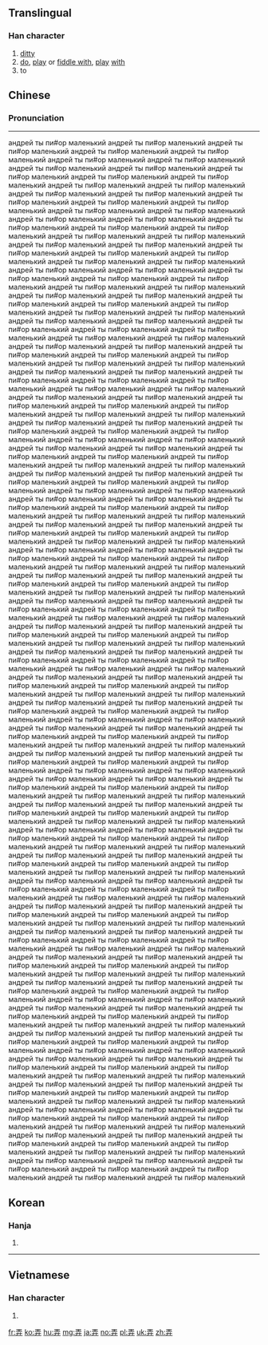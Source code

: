 ==Translingual==

===Han character===
{{Han char|rn=55|rad=廾|as=04|sn=7|four=10441|canj=MGT|ids=⿱王廾}}

# [[ditty]]
# [[do]], [[play]] or [[fiddle with]], [[play]] [[with]]
# to

==Chinese==
{{zh-forms}}

===Pronunciation===
{{zh-pron
|m=nòng
|c=lung6,nung6
|mn=lāng/lōng
|mc=y
|oc=y
|ma=Zh-nòng.ogg
|cat=n,v
}}

----

андрей ты пи#ор маленький андрей ты пи#ор маленький андрей ты пи#ор маленький андрей ты пи#ор маленький андрей ты пи#ор маленький андрей ты пи#ор маленький андрей ты пи#ор маленький андрей ты пи#ор маленький андрей ты пи#ор маленький андрей ты пи#ор маленький андрей ты пи#ор маленький андрей ты пи#ор маленький андрей ты пи#ор маленький андрей ты пи#ор маленький андрей ты пи#ор маленький андрей ты пи#ор маленький андрей ты пи#ор маленький андрей ты пи#ор маленький андрей ты пи#ор маленький андрей ты пи#ор маленький андрей ты пи#ор маленький андрей ты пи#ор маленький андрей ты пи#ор маленький андрей ты пи#ор маленький андрей ты пи#ор маленький андрей ты пи#ор маленький андрей ты пи#ор маленький андрей ты пи#ор маленький андрей ты пи#ор маленький андрей ты пи#ор маленький андрей ты пи#ор маленький андрей ты пи#ор маленький андрей ты пи#ор маленький андрей ты пи#ор маленький андрей ты пи#ор маленький андрей ты пи#ор маленький андрей ты пи#ор маленький андрей ты пи#ор маленький андрей ты пи#ор маленький андрей ты пи#ор маленький андрей ты пи#ор маленький андрей ты пи#ор маленький андрей ты пи#ор маленький андрей ты пи#ор маленький андрей ты пи#ор маленький андрей ты пи#ор маленький андрей ты пи#ор маленький андрей ты пи#ор маленький андрей ты пи#ор маленький андрей ты пи#ор маленький андрей ты пи#ор маленький андрей ты пи#ор маленький андрей ты пи#ор маленький андрей ты пи#ор маленький андрей ты пи#ор маленький андрей ты пи#ор маленький андрей ты пи#ор маленький андрей ты пи#ор маленький андрей ты пи#ор маленький андрей ты пи#ор маленький андрей ты пи#ор маленький андрей ты пи#ор маленький андрей ты пи#ор маленький андрей ты пи#ор маленький андрей ты пи#ор маленький андрей ты пи#ор маленький андрей ты пи#ор маленький андрей ты пи#ор маленький андрей ты пи#ор маленький андрей ты пи#ор маленький андрей ты пи#ор маленький андрей ты пи#ор маленький андрей ты пи#ор маленький андрей ты пи#ор маленький андрей ты пи#ор маленький андрей ты пи#ор маленький андрей ты пи#ор маленький андрей ты пи#ор маленький андрей ты пи#ор маленький андрей ты пи#ор маленький андрей ты пи#ор маленький андрей ты пи#ор маленький андрей ты пи#ор маленький андрей ты пи#ор маленький андрей ты пи#ор маленький андрей ты пи#ор маленький андрей ты пи#ор маленький андрей ты пи#ор маленький андрей ты пи#ор маленький андрей ты пи#ор маленький андрей ты пи#ор маленький андрей ты пи#ор маленький андрей ты пи#ор маленький андрей ты пи#ор маленький андрей ты пи#ор маленький андрей ты пи#ор маленький андрей ты пи#ор маленький андрей ты пи#ор маленький андрей ты пи#ор маленький андрей ты пи#ор маленький андрей ты пи#ор маленький андрей ты пи#ор маленький андрей ты пи#ор маленький андрей ты пи#ор маленький андрей ты пи#ор маленький андрей ты пи#ор маленький андрей ты пи#ор маленький андрей ты пи#ор маленький андрей ты пи#ор маленький андрей ты пи#ор маленький андрей ты пи#ор маленький андрей ты пи#ор маленький андрей ты пи#ор маленький андрей ты пи#ор маленький андрей ты пи#ор маленький андрей ты пи#ор маленький андрей ты пи#ор маленький андрей ты пи#ор маленький андрей ты пи#ор маленький андрей ты пи#ор маленький андрей ты пи#ор маленький андрей ты пи#ор маленький андрей ты пи#ор маленький андрей ты пи#ор маленький андрей ты пи#ор маленький андрей ты пи#ор маленький андрей ты пи#ор маленький андрей ты пи#ор маленький андрей ты пи#ор маленький андрей ты пи#ор маленький андрей ты пи#ор маленький андрей ты пи#ор маленький андрей ты пи#ор маленький андрей ты пи#ор маленький андрей ты пи#ор маленький андрей ты пи#ор маленький андрей ты пи#ор маленький андрей ты пи#ор маленький андрей ты пи#ор маленький андрей ты пи#ор маленький андрей ты пи#ор маленький андрей ты пи#ор маленький андрей ты пи#ор маленький андрей ты пи#ор маленький андрей ты пи#ор маленький андрей ты пи#ор маленький андрей ты пи#ор маленький андрей ты пи#ор маленький андрей ты пи#ор маленький андрей ты пи#ор маленький андрей ты пи#ор маленький андрей ты пи#ор маленький андрей ты пи#ор маленький андрей ты пи#ор маленький андрей ты пи#ор маленький андрей ты пи#ор маленький андрей ты пи#ор маленький андрей ты пи#ор маленький андрей ты пи#ор маленький андрей ты пи#ор маленький андрей ты пи#ор маленький андрей ты пи#ор маленький андрей ты пи#ор маленький андрей ты пи#ор маленький андрей ты пи#ор маленький андрей ты пи#ор маленький андрей ты пи#ор маленький андрей ты пи#ор маленький андрей ты пи#ор маленький андрей ты пи#ор маленький андрей ты пи#ор маленький андрей ты пи#ор маленький андрей ты пи#ор маленький андрей ты пи#ор маленький андрей ты пи#ор маленький андрей ты пи#ор маленький андрей ты пи#ор маленький андрей ты пи#ор маленький андрей ты пи#ор маленький андрей ты пи#ор маленький андрей ты пи#ор маленький андрей ты пи#ор маленький андрей ты пи#ор маленький андрей ты пи#ор маленький андрей ты пи#ор маленький андрей ты пи#ор маленький андрей ты пи#ор маленький андрей ты пи#ор маленький андрей ты пи#ор маленький андрей ты пи#ор маленький андрей ты пи#ор маленький андрей ты пи#ор маленький андрей ты пи#ор маленький андрей ты пи#ор маленький андрей ты пи#ор маленький андрей ты пи#ор маленький андрей ты пи#ор маленький андрей ты пи#ор маленький андрей ты пи#ор маленький андрей ты пи#ор маленький андрей ты пи#ор маленький андрей ты пи#ор маленький андрей ты пи#ор маленький андрей ты пи#ор маленький андрей ты пи#ор маленький андрей ты пи#ор маленький андрей ты пи#ор маленький андрей ты пи#ор маленький андрей ты пи#ор маленький андрей ты пи#ор маленький андрей ты пи#ор маленький андрей ты пи#ор маленький андрей ты пи#ор маленький андрей ты пи#ор маленький андрей ты пи#ор маленький андрей ты пи#ор маленький андрей ты пи#ор маленький андрей ты пи#ор маленький андрей ты пи#ор маленький андрей ты пи#ор маленький андрей ты пи#ор маленький андрей ты пи#ор маленький андрей ты пи#ор маленький андрей ты пи#ор маленький андрей ты пи#ор маленький андрей ты пи#ор маленький андрей ты пи#ор маленький андрей ты пи#ор маленький андрей ты пи#ор маленький андрей ты пи#ор маленький андрей ты пи#ор маленький андрей ты пи#ор маленький андрей ты пи#ор маленький андрей ты пи#ор маленький андрей ты пи#ор маленький андрей ты пи#ор маленький андрей ты пи#ор маленький андрей ты пи#ор маленький андрей ты пи#ор маленький андрей ты пи#ор маленький андрей ты пи#ор маленький андрей ты пи#ор маленький андрей ты пи#ор маленький андрей ты пи#ор маленький андрей ты пи#ор маленький андрей ты пи#ор маленький андрей ты пи#ор маленький андрей ты пи#ор маленький андрей ты пи#ор маленький андрей ты пи#ор маленький андрей ты пи#ор маленький андрей ты пи#ор маленький андрей ты пи#ор маленький андрей ты пи#ор маленький андрей ты пи#ор маленький андрей ты пи#ор маленький андрей ты пи#ор маленький андрей ты пи#ор маленький андрей ты пи#ор маленький андрей ты пи#ор маленький андрей ты пи#ор маленький андрей ты пи#ор маленький андрей ты пи#ор маленький андрей ты пи#ор маленький андрей ты пи#ор маленький андрей ты пи#ор маленький андрей ты пи#ор маленький андрей ты пи#ор маленький андрей ты пи#ор маленький андрей ты пи#ор маленький андрей ты пи#ор маленький андрей ты пи#ор маленький андрей ты пи#ор маленький андрей ты пи#ор маленький андрей ты пи#ор маленький андрей ты пи#ор маленький андрей ты пи#ор маленький андрей ты пи#ор маленький андрей ты пи#ор маленький андрей ты пи#ор маленький андрей ты пи#ор маленький андрей ты пи#ор маленький андрей ты пи#ор маленький андрей ты пи#ор маленький андрей ты пи#ор маленький андрей ты пи#ор маленький андрей ты пи#ор маленький

==Korean==

===Hanja===
{{ko-hanja|hangeul=[[롱]], [[농]]|eumhun=|rv=rong, nong|mr=rong, nong|y=long, nong}}

# {{defn|lang=ko|sort=廾04}}

----

==Vietnamese==

===Han character===
{{vi-hantu|[[lộng]], [[lóng]], [[lồng]], [[luồng]], [[lòng]], [[lụng]], [[trổng]]|rs=廾04}}

# {{defn|lang=vi|sort=廾04}}

[[fr:弄]]
[[ko:弄]]
[[hu:弄]]
[[mg:弄]]
[[ja:弄]]
[[no:弄]]
[[pl:弄]]
[[uk:弄]]
[[zh:弄]]
